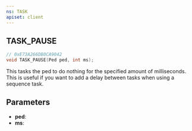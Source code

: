 ```yaml
---
ns: TASK
apiset: client
---
```

## TASK_PAUSE

```c
// 0xE73A266DB0CA9042
void TASK_PAUSE(Ped ped, int ms);
```

This tasks the ped to do nothing for the specified amount of milliseconds.
This is useful if you want to add a delay between tasks when using a sequence task.

## Parameters
* **ped**:
* **ms**: